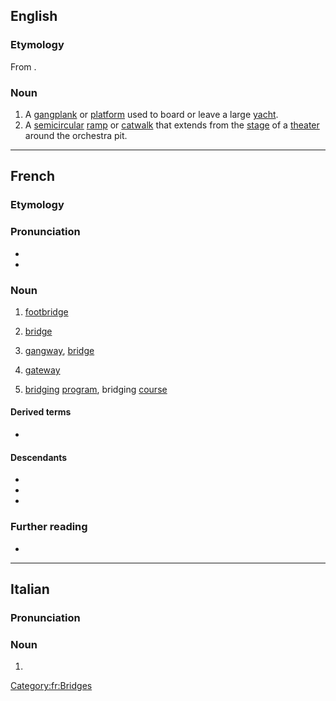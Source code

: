 {{also|Passerelle}}
==English==

===Etymology===
From {{bor|en|fr|passerelle}}.

===Noun===
{{en-noun}}

# A [[gangplank]] or [[platform]] used to board or leave a large [[yacht]].
# A [[semicircular]] [[ramp]] or [[catwalk]] that extends from the [[stage]] of a [[theater]] around the orchestra pit.

----

==French==

===Etymology===
{{affix|fr|passer|-elle}}

===Pronunciation===
* {{fr-IPA}}
* {{audio|fr|LL-Q150 (fra)-0x010C-passerelle.wav|Audio}}

===Noun===
{{fr-noun|f}}

# [[footbridge]]
# {{lb|fr|nautical}} [[bridge]]
# {{lb|fr|aviation|nautical}} [[gangway]], [[bridge]]
# {{lb|fr|computing}} [[gateway]]
# {{lb|fr|higher education}} [[bridging]] [[program]], bridging [[course]]

====Derived terms====
* {{l|fr|passerelle himalayenne}}

====Descendants====
* {{desc|en|passerelle|bor=1}}
* {{desc|de|Passerelle|bor=1}}
* {{desctree|it|passerella|bor=1}}

===Further reading===
* {{R:TLFi}}

[[Category:fr:Bridges]]

----

==Italian==

===Pronunciation===
{{it-pr|passerèlle}}

===Noun===
{{head|it|noun form|g=f}}

# {{plural of|it|passerella}}